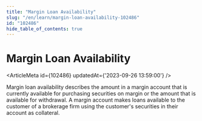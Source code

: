 ```yaml
---
title: "Margin Loan Availability"
slug: "/en/learn/margin-loan-availability-102486"
id: "102486"
hide_table_of_contents: true
---
```



# Margin Loan Availability

<ArticleMeta id={102486} updatedAt={'2023-09-26 13:59:00'} />
<div className='border-solid border-b border-t-0 my-4 border-[var(--ifm-color-gray-300)]' />

Margin loan availability describes the amount in a margin account that is currently available for purchasing securities on margin or the amount that is available for withdrawal. A margin account makes loans available to the customer of a brokerage firm using the customer's securities in their account as collateral.
